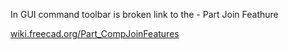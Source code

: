 In GUI command toolbar is broken link to the - Part Join Feathure

[[wiki.freecad.org/Part_CompJoinFeatures]]